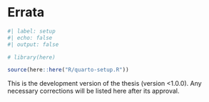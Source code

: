 # Errata {.unnumbered}

```r
#| label: setup
#| echo: false
#| output: false

# library(here)

source(here::here("R/quarto-setup.R"))
```

This is the development version of the thesis (version <1.0.0). Any necessary corrections will be listed here after its approval.

